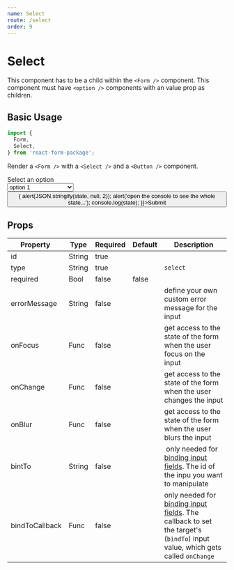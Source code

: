 ```yaml
---
name: Select
route: /select
order: 9
---
```



# Select

This component has to be a child within the `<Form />` component. This component must have `<option />` components with an value prop as children.

## Basic Usage

```jsx
import {
  Form,
  Select,
} from 'react-form-package';
```

Render a `<Form />` with a `<Select />` and a `<Button />` component.

<Playground>
  <Form>
    <div>
      <div>
        Select an option
      </div>
      <Select id="select" type="select">
        <option disabled value="">--- Select an option ---</option>
        <option value="option1">option 1</option>
        <option value="option2">option 2</option>
        <option value="option3">option 3</option>
      </Select>
      <div>
        <Button id="submit" type="submit" onClick={(state) => {
          alert(JSON.stringify(state, null, 2));
          alert('open the console to see the whole state...');
          console.log(state);
        }}>Submit</Button>
      </div>
    </div>
  </Form>
</Playground>

## Props

Property | Type | Required | Default | Description
---|---|---|---|---
id | String | true | | 
type | String | true | | `select`
required | Bool | false | false |
errorMessage | String | false | | define your own custom error message for the input
onFocus | Func | false | | get access to the state of the form when the user focus on the input
onChange | Func | false | | get access to the state of the form when the user changes the input
onBlur | Func | false | | get access to the state of the form when the user blurs the input
bintTo | String | false | | only needed for [binding input fields](/bind-input-fields). The id of the inpu you want to manipulate
bindToCallback | Func | false | | only needed for [binding input fields](/bind-input-fields). The callback to set the target's (`bindTo`) input value, which gets called `onChange`
